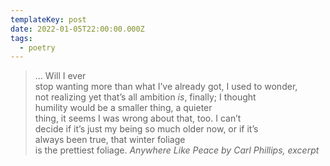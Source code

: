 ```yaml
---
templateKey: post
date: 2022-01-05T22:00:00.000Z
tags:
  - poetry
---
```

> ... Will I ever<br/>
> stop wanting more than what I’ve already got, I used to wonder,<br/>
> not realizing yet that’s all ambition <i>is</i>, finally; I thought<br/>
> humility would be a smaller thing, a quieter<br/>
> thing, it seems I was wrong about that, too. I can’t<br/>
> decide if it’s just my being so much older now, or if it’s<br/>
> always been true, that winter foliage<br/>
> is the prettiest foliage.
> <cite>Anywhere Like Peace by Carl Phillips, excerpt</cite>

